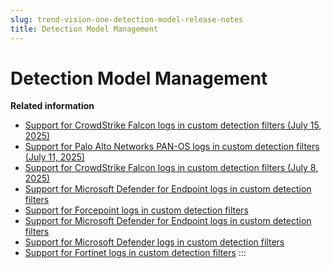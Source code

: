 ```yaml
---
slug: trend-vision-one-detection-model-release-notes
title: Detection Model Management
---
```

# Detection Model Management

**Related information**

- [Support for CrowdStrike Falcon logs in custom detection filters (July 15, 2025)](rn-dmm-250715.mdx)
- [Support for Palo Alto Networks PAN-OS logs in custom detection filters (July 11, 2025)](rn-dmm-250711.mdx)
- [Support for CrowdStrike Falcon logs in custom detection filters (July 8, 2025)](rn-dmm-20250708.mdx)
- [Support for Microsoft Defender for Endpoint logs in custom detection filters](rn-dmm-mde-0602.mdx)
- [Support for Forcepoint logs in custom detection filters](rn-dmm-forcepoint.mdx)
- [Support for Microsoft Defender for Endpoint logs in custom detection filters](rn-dmm-mde-logs.mdx)
- [Support for Microsoft Defender logs in custom detection filters](ms-defender-support-cdf.mdx)
- [Support for Fortinet logs in custom detection filters](fortinet-logs-support-cdf.mdx)
:::
